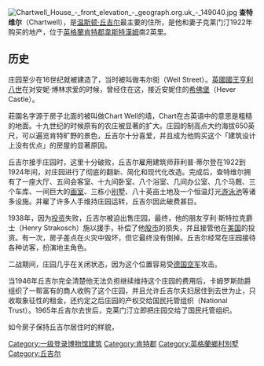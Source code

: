 {{copyedit|time=2013-11-28T14:17:05+00:00}}
{{unreferenced|time=2013-11-28T14:17:05+00:00}}
[[File:Chartwell_House_-_front_elevation_-_geograph.org.uk_-_149040.jpg|thumb]]
'''查特维尔'''（Chartwell），是[[温斯顿·丘吉尔|温斯顿·丘吉尔]]最主要的住所，是他和妻子克莱门汀1922年购买的地产，位于[[英格蘭|英格蘭]][[肯特郡|肯特郡]][[韋斯特漢姆|韋斯特漢姆]]南2英里。

==历史==
庄园至少在16世纪就被建造了，当时被叫做韦尔街（Well Street）。[[英國國王|英國國王]][[亨利八世|亨利八世]]在对安妮·博林求爱的时候，曾经住在这，接近安妮住的[[希佛堡|希佛堡]]（Hever Castle）。

莊園名字源于房子北面的被叫做Chart Well的墙，Chart在古英语中的意思是粗糙的地面。十九世纪的时候原有的农庄被显著的扩大。庄园的制高点大约海拔650英尺，可以遍览肯特旷野的景色，丘吉尔十分喜爱，并且成为他购买这个「建筑设计上没有优点」的房屋的显著原因。

丘吉尔接手庄园时，这里十分破败，丘吉尔雇用建筑师菲利普·蒂尔登在1922到1924年间，对庄园进行了彻底的翻新、简化和现代化改造。完成后，查特维尔拥有了一座大厅、五间会客室、十九间卧室、八个浴室、几间办公室、几个马厩、三个车库、一间巨大的[[画室|画室]]、三栋小[[别墅|别墅]]、八十英亩土地及一个恒温灯光[[游泳池|游泳池]]等诸多设施。并雇了许多人手维持庄园运转，丘吉尔因此破费甚巨。

1938年，因为[[投资|投资]]失败，丘吉尔被迫出售庄园，最终，他的朋友亨利·斯特拉克爵士（Henry Strakosch）施以援手，补偿了他[[股市|股市]]的损失，并且接管他在[[美国|美国]]的投资。有一次，房子差点在火灾中毁坏，但它最终没有倒掉。丘吉尔经常在庄园接待各种访客，扮演地主角色。

二战期间，庄园几乎在关闭状态，因为这个位置容易受[[德国空军|德国空军]]攻击。

当1946年丘吉尔完全清楚他无法负担继续维持这个庄园的费用后，卡姆罗斯勋爵组织了一帮富有的商人收购了这个庄园，并且允许丘吉尔夫妇居住到去世为止，只收取象征性的租金，还约定之后庄园的产权交给国民托管组织（National Trust）。1965年丘吉尔去世后，克莱门汀立即把庄园交给了国民托管组织。

如今房子保持丘吉尔居住时的样貌，

{{溫斯頓·邱吉爾}}
[[Category:一级登录博物馆建筑|Category:一级登录博物馆建筑]]
[[Category:肯特郡|Category:肯特郡]]
[[Category:英格蘭鄉村別墅|Category:英格蘭鄉村別墅]]
[[Category:丘吉尔|Category:丘吉尔]]